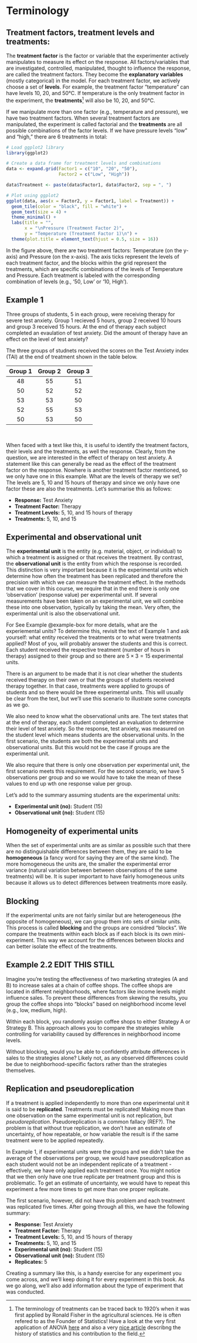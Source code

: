 # Terminology

## **Treatment factors, treatment levels and treatments:** {.unnumbered}

The **treatment factor** is the factor or variable that the experimenter actively manipulates to measure its effect on the response. All factors/variables that are investigated, controlled, manipulated, thought to influence the response, are called the treatment factors. They become the **explanatory variables** (mostly categorical) in the model. For each treatment factor, we actively choose a set of **levels**. For example, the treatment factor "temperature" can have levels 10, 20, and 50°C. If temperature is the only treatment factor in the experiment, the **treatments**[^02_expdesign_term-1] will also be 10, 20, and 50°C.

[^02_expdesign_term-1]: The terminology of treatments can be traced back to 1920's when it was first applied by Ronald Fisher in the agricultural sciences. He is often refered to as the Founder of Statistics! Have a look at the very first application of ANOVA [here](https://www.cambridge.org/core/journals/journal-of-agricultural-science/article/abs/studies-in-crop-variation-i-an-examination-of-the-yield-of-dressed-grain-from-broadbalk/882CB236D1EC608B1A6C74CA96F82CC3) and also a very [nice article](https://www.jstor.org/stable/2245989) describng the history of statistics and his contribution to the field.

If we manipulate more than one factor (e.g., temperature and pressure), we have two treatment factors. When several treatment factors are manipulated, the experiment is called factorial and the **treatments** are all possible combinations of the factor levels. If we have pressure levels "low" and "high," there are 6 treatments in total:

```r

# Load ggplot2 library
library(ggplot2)

# Create a data frame for treatment levels and combinations
data <- expand.grid(Factor1 = c("10", "20", "50"),
                    Factor2 = c("Low", "High"))

data$Treatment <- paste(data$Factor1, data$Factor2, sep = ", ")

# Plot using ggplot2
ggplot(data, aes(x = Factor2, y = Factor1, label = Treatment)) +
  geom_tile(color = "black", fill = "white") +
  geom_text(size = 4) +
  theme_minimal() +
  labs(title = "",
       x = "\nPressure (Treatment Factor 2)",
       y = "Temperature (Treatment Factor 1)\n") +
  theme(plot.title = element_text(hjust = 0.5, size = 16))


```

In the figure above, there are two treatment factors: Temperature (on the y-axis) and Pressure (on the x-axis). The axis ticks represent the levels of each treatment factor, and the blocks within the grid represent the treatments, which are specific combinations of the levels of Temperature and Pressure. Each treatment is labeled with the corresponding combination of levels (e.g., '50, Low' or '10, High').

::: {#warning-example1 .callout-warning icon="false"}
## Example 1

Three groups of students, 5 in each group, were receiving therapy for severe test anxiety. Group 1 recieved 5 hours, group 2 received 10 hours and group 3 received 15 hours. At the end of therapy each subject completed an evaulation of test anxiety. Did the amount of therapy have an effect on the level of test anxiety?

The three groups of studnets received the scores on the Test Anxiety index (TAI) at the end of treatment shown in the table below.

| Group 1 | Group 2 | Group 3 |
|:-------:|:-------:|:-------:|
|   48    |   55    |   51    |
|   50    |   52    |   52    |
|   53    |   53    |   50    |
|   52    |   55    |   53    |
|   50    |   53    |   50    |

\
:::

When faced with a text like this, it is useful to identify the treatment factors, their levels and the treatments, as well the response. Clearly, from the question, we are interested in the effect of therapy on test anxiety. A statement like this can generally be read as the effect of the treatment factor on the response. Nowhere is another treatment factor mentioned, so we only have one in this example. What are the levels of therapy we set? The levels are 5, 10 and 15 hours of therapy and since we only have one factor these are also the treatments. Let's summarise this as follows:

-   **Response:** Test Anxiety\
-   **Treatment Factor:** Therapy\
-   **Treatment Levels:** 5, 10, and 15 hours of therapy\
-   **Treatments:** 5, 10, and 15

## **Experimental and observational unit** {.unnumbered}

The **experimental unit** is the entity (e.g. material, object, or individual) to which a treatment is assigned or that receives the treatment. By contrast, the **observational unit** is the entity from which the response is recorded. This distinction is very important because it is the experimental units which determine how often the treatment has been replicated and therefore the precision with which we can measure the treatment effect. In the methods that we cover in this course, we require that in the end there is only one ‘observation’ (response value) per experimental unit. If several measurements have been taken on an experimental unit, we will combine these into one observation, typically by taking the mean. Very often, the experimental unit is also the observational unit.

For See Example @example-box for more details, what are the experiemental units? To determine this, revisit the text of Example 1 and ask yourself: what entity received the treatments or to what were treatments applied? Most of you, will probably answer the students and this is correct. Each student received the respective treatment (number of hours in therapy) assigned to their group and so there are $5 \times 3 = 15$ experimental units.

There is an argument to be made that it is not clear whether the students received therapy on their own or that the groups of students received therapy together. In that case, treatments were applied to groups of students and so there would be three experimental units. This will usually be clear from the text, but we'll use this scenario to illustrate some concepts as we go.

We also need to know what the observational units are. The text states that at the end of therapy, each student completed an evaluation to determine their level of test anxiety. So the response, test anxiety, was measured on the student level which means students are the observational units. In the first scenario, the students are both the experimental units and observational units. But this would not be the case if groups are the experimental unit.

We also require that there is only one observation per experimental unit, the first scenario meets this requirement. For the second scenario, we have 5 observations per group and so we would have to take the mean of these values to end up wth one response value per group.

Let's add to the summary assuming students are the experimental units:

-   **Experimental unit (no):** Student (15)\
-   **Observational unit (no):** Student (15)

## **Homogeneity of experimental units** {.unnumbered}

When the set of experimental units are as similar as possible such that there are no distinguishable differences between them, they are said to be **homogeneous** (a fancy word for saying they are of the same kind). The more homogeneous the units are, the smaller the experimental error variance (natural variation between between observations of the same treatments) will be. It is super important to have fairly homogeneous units because it allows us to detect differences between treatments more easily.

## **Blocking** {.unnumbered}

If the experimental units are not fairly similar but are heterogeneous (the opposite of homogeneous), we can group them into sets of similar units. This process is called **blocking** and the groups are considred "blocks". We compare the treatments within each block as if each block is its own mini-experiment. This way we account for the differences between blocks and can better isolate the effect of the treatments.

::: {.callout-warning icon="false"}
## Example 2.2 EDIT THIS STILL

Imagine you’re testing the effectiveness of two marketing strategies (A and B) to increase sales at a chain of coffee shops. The coffee shops are located in different neighborhoods, where factors like income levels might influence sales. To prevent these differences from skewing the results, you group the coffee shops into "blocks" based on neighborhood income level (e.g., low, medium, high).

Within each block, you randomly assign coffee shops to either Strategy A or Strategy B. This approach allows you to compare the strategies while controlling for variability caused by differences in neighborhood income levels.

Without blocking, would you be able to confidently attribute differences in sales to the strategies alone? Likely not, as any observed differences could be due to neighborhood-specific factors rather than the strategies themselves.
:::

## **Replication and pseudoreplication** {.unnumbered}

If a treatment is applied independently to more than one experimental unit it is said to be **replicated**. Treatments must be replicated! Making more than one observation on the same experimental unit is not replication, but *pseudoreplication*. Pseudoreplication is a common fallacy (REF?). The problem is that without true replication, we don’t have an estimate of uncertainty, of how repeatable, or how variable the result is if the same treatment were to be applied repeatedly.

In Example 1, if experimental units were the groups and we didn't take the average of the observations per group, we would have pseudoreplication as each student would not be an independent replicate of a treatment - effectively, we have only applied each treatment once. You might notice that we then only have one true replicate per treatment group and this is problematic. To get an estimate of uncertainty, we would have to repeat this experiment a few more times to get more than one proper replicate.

The first scenario, however, did not have this problem and each treatment was replicated five times. After going through all this, we have the following summary:

-   **Response:** Test Anxiety\
-   **Treatment Factor:** Therapy\
-   **Treatment Levels:** 5, 10, and 15 hours of therapy\
-   **Treatments:** 5, 10, and 15\
-   **Experimental unit (no):** Student (15)\
-   **Observational unit (no):** Student (15)\
-   **Replicates:** 5

::: callout-tip
Creating a summary like this, is a handy exercise for any experiment you come across, and we’ll keep doing it for every experiment in this book. As we go along, we’ll also add information about the type of experiment that was conducted.
:::
